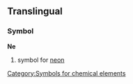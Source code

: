 ==Translingual==
===Symbol===
'''Ne'''
#{{chemistry}} symbol for [[neon]]
[[Category:Symbols for chemical elements]]